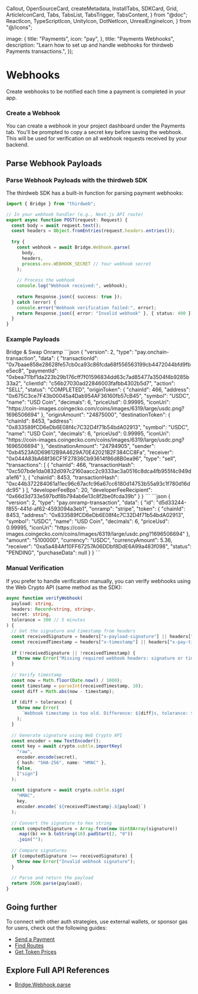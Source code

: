   Callout,
  OpenSourceCard,
  createMetadata,
  InstallTabs,
  SDKCard,
  Grid,
  ArticleIconCard,
  Tabs,
  TabsList,
  TabsTrigger,
  TabsContent,
} from "@doc";
  ReactIcon,
  TypeScriptIcon,
  UnityIcon,
  DotNetIcon,
  UnrealEngineIcon,
} from "@/icons";

  image: {
    title: "Payments",
    icon: "pay",
  },
  title: "Payments Webhooks",
  description: "Learn how to set up and handle webhooks for thirdweb Payments transactions.",
});

# Webhooks

Create webhooks to be notified each time a payment is completed in your app.

### Create a Webhook

You can create a webhook in your project dashboard under the Payments tab. You'll be prompted to copy a secret key before saving the webhook. This will be used for verification on all webhook requests received by your backend.

## Parse Webhook Payloads

### Parse Webhook Payloads with the thirdweb SDK

The thirdweb SDK has a built-in function for parsing payment webhooks:

```typescript
import { Bridge } from "thirdweb";

// In your webhook handler (e.g., Next.js API route)
export async function POST(request: Request) {
  const body = await request.text();
  const headers = Object.fromEntries(request.headers.entries());
  
  try {
    const webhook = await Bridge.Webhook.parse(
      body,
      headers,
      process.env.WEBHOOK_SECRET // Your webhook secret
    );
    
    // Process the webhook
    console.log("Webhook received:", webhook);
    
    return Response.json({ success: true });
  } catch (error) {
    console.error("Webhook verification failed:", error);
    return Response.json({ error: "Invalid webhook" }, { status: 400 });
  }
}
```

### Example Payloads

<Tabs defaultValue="bridge">
  <TabsList>
    <TabsTrigger value="bridge">Bridge & Swap</TabsTrigger>
    <TabsTrigger value="onramp">Onramp</TabsTrigger>
  </TabsList>

  <TabsContent value="bridge">
    ```json
    {
      "version": 2,
      "type": "pay.onchain-transaction",
      "data": {
        "transactionId": "0x7baae858e28628fe57cb0ca93c86fcda68f556563199cb4472044bfd9fbe5ec8",
        "paymentId": "0xbea711bf1da223b29b176cff7f01596834dd63c7ad85477a3504f4b9285b33a2",
        "clientId": "c56b27030ad22846003fafbb4302b5d7",
        "action": "SELL",
        "status": "COMPLETED",
        "originToken": {
          "chainId": 466,
          "address": "0x675C3ce7F43b00045a4Dab954AF36160fb57cB45",
          "symbol": "USDC",
          "name": "USD Coin",
          "decimals": 6,
          "priceUsd": 0.99995,
          "iconUri": "https://coin-images.coingecko.com/coins/images/6319/large/usdc.png?1696506694"
        },
        "originAmount": "24875000",
        "destinationToken": {
          "chainId": 8453,
          "address": "0x833589fCD6eDb6E08f4c7C32D4f71b54bdA02913",
          "symbol": "USDC",
          "name": "USD Coin",
          "decimals": 6,
          "priceUsd": 0.99995,
          "iconUri": "https://coin-images.coingecko.com/coins/images/6319/large/usdc.png?1696506694"
        },
        "destinationAmount": "24794905",
        "sender": "0xb4523A0D69612B9A4629A70E42021B2F384CC8Fa",
        "receiver": "0x044A83bA68f36CF1F27836Cb93614f86d8B0ea96",
        "type": "sell",
        "transactions": [
          {
            "chainId": 466,
            "transactionHash": "0xc507bde1da0832d097c2160aacc2c9333ac3a0516c8dca4fb955f4c949da1ef6"
          },
          {
            "chainId": 8453,
            "transactionHash": "0xc44b372284061a11ec96c67acfc96a67cc6180d14753b55a93c1f780d16ddc95"
          }
        ],
        "developerFeeBps": 20,
        "developerFeeRecipient": "0x66d3d733e597bdf8b794ab6e13c8f2be0fcda39b"
      }
    }
    ```
  </TabsContent>

  <TabsContent value="onramp">
    ```json
    {
      "version": 2,
      "type": "pay.onramp-transaction",
      "data": {
        "id": "d5d33244-f855-441d-af62-4593094a3eb1",
        "onramp": "stripe",
        "token": {
          "chainId": 8453,
          "address": "0x833589fCD6eDb6E08f4c7C32D4f71b54bdA02913",
          "symbol": "USDC",
          "name": "USD Coin",
          "decimals": 6,
          "priceUsd": 0.99995,
          "iconUri": "https://coin-images.coingecko.com/coins/images/6319/large/usdc.png?1696506694"
        },
        "amount": "5100000",
        "currency": "USDC",
        "currencyAmount": 5.36,
        "receiver": "0xa5a484Af10FF67257A06DDbf8DdE6A99a483f098",
        "status": "PENDING",
        "purchaseData": null
      }
    }
    ```
  </TabsContent>
</Tabs>

### Manual Verification

If you prefer to handle verification manually, you can verify webhooks using the Web Crypto API (same method as the SDK):

```typescript
async function verifyWebhook(
  payload: string, 
  headers: Record<string, string>, 
  secret: string,
  tolerance = 300 // 5 minutes
) {
  // Get the signature and timestamp from headers
  const receivedSignature = headers["x-payload-signature"] || headers["x-pay-signature"];
  const receivedTimestamp = headers["x-timestamp"] || headers["x-pay-timestamp"];
  
  if (!receivedSignature || !receivedTimestamp) {
    throw new Error("Missing required webhook headers: signature or timestamp");
  }
  
  // Verify timestamp
  const now = Math.floor(Date.now() / 1000);
  const timestamp = parseInt(receivedTimestamp, 10);
  const diff = Math.abs(now - timestamp);
  
  if (diff > tolerance) {
    throw new Error(
      `Webhook timestamp is too old. Difference: ${diff}s, tolerance: ${tolerance}s`
    );
  }
  
  // Generate signature using Web Crypto API
  const encoder = new TextEncoder();
  const key = await crypto.subtle.importKey(
    "raw",
    encoder.encode(secret),
    { hash: "SHA-256", name: "HMAC" },
    false,
    ["sign"]
  );
  
  const signature = await crypto.subtle.sign(
    "HMAC",
    key,
    encoder.encode(`${receivedTimestamp}.${payload}`)
  );
  
  // Convert the signature to hex string
  const computedSignature = Array.from(new Uint8Array(signature))
    .map((b) => b.toString(16).padStart(2, "0"))
    .join("");
  
  // Compare signatures
  if (computedSignature !== receivedSignature) {
    throw new Error("Invalid webhook signature");
  }
  
  // Parse and return the payload
  return JSON.parse(payload);
}
```

## Going further

To connect with other auth strategies, use external wallets, or sponsor gas for users, check out the following guides:

- [Send a Payment](/payments/send)
- [Find Routes](/payments/routes)
- [Get Token Prices](/payments/tokens)

## Explore Full API References

- [Bridge.Webhook.parse](/references/typescript/v5/webhook/parse)
